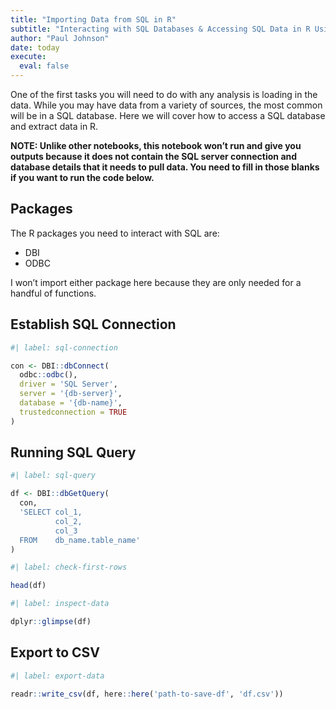 ```yaml
---
title: "Importing Data from SQL in R"
subtitle: "Interacting with SQL Databases & Accessing SQL Data in R Using DBI & ODBC"
author: "Paul Johnson"
date: today
execute:
  eval: false
---
```


One of the first tasks you will need to do with any analysis is loading in the data. While you may have data from a variety of sources, the most common will be in a SQL database. Here we will cover how to access a SQL database and extract data in R.

**NOTE: Unlike other notebooks, this notebook won't run and give you outputs because it does not contain the SQL server connection and database details that it needs to pull data. You need to fill in those blanks if you want to run the code below.**

## Packages

The R packages you need to interact with SQL are:

-   DBI
-   ODBC

I won't import either package here because they are only needed for a handful of functions.

## Establish SQL Connection

```r
#| label: sql-connection

con <- DBI::dbConnect(
  odbc::odbc(),
  driver = 'SQL Server',
  server = '{db-server}',
  database = '{db-name}',
  trustedconnection = TRUE
)

```

## Running SQL Query

```r
#| label: sql-query

df <- DBI::dbGetQuery(
  con,
  'SELECT col_1,
          col_2,
          col_3
  FROM    db_name.table_name'
)

```

```r
#| label: check-first-rows

head(df)

```

```r
#| label: inspect-data

dplyr::glimpse(df)

```

## Export to CSV

```r
#| label: export-data

readr::write_csv(df, here::here('path-to-save-df', 'df.csv'))

```
